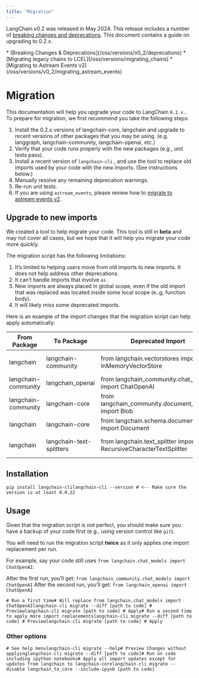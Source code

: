 ```yaml
---
title: "Migration"
---
```


LangChain v0.2 was released in May 2024. This release includes a number of [breaking changes and deprecations](/oss/versions/v0_2/deprecations). This document contains a guide on upgrading to 0.2.x.

<Note>
  * [Breaking Changes & Deprecations](/oss/versions/v0_2/deprecations)
  * [Migrating legacy chains to LCEL](/oss/versions/migrating_chains)
  * [Migrating to Astream Events v2](/oss/versions/v0_2/migrating_astream_events)
</Note>

# Migration

This documentation will help you upgrade your code to LangChain `0.2.x.`. To prepare for migration, we first recommend you take the following steps:

1. Install the 0.2.x versions of langchain-core, langchain and upgrade to recent versions of other packages that you may be using. (e.g. langgraph, langchain-community, langchain-openai, etc.)
2. Verify that your code runs properly with the new packages (e.g., unit tests pass).
3. Install a recent version of `langchain-cli` , and use the tool to replace old imports used by your code with the new imports. (See instructions below.)
4. Manually resolve any remaining deprecation warnings.
5. Re-run unit tests.
6. If you are using `astream_events`, please review how to [migrate to astream events v2](/oss/versions/v0_2/migrating_astream_events).

## Upgrade to new imports

We created a tool to help migrate your code. This tool is still in **beta** and may not cover all cases, but we hope that it will help you migrate your code more quickly.

The migration script has the following limitations:

1. It’s limited to helping users move from old imports to new imports. It does not help address other deprecations.
2. It can’t handle imports that involve `as` .
3. New imports are always placed in global scope, even if the old import that was replaced was located inside some local scope (e..g, function body).
4. It will likely miss some deprecated imports.

Here is an example of the import changes that the migration script can help apply automatically:

| From Package        | To Package               | Deprecated Import                                                   | New Import                                                            |
| ------------------- | ------------------------ | ------------------------------------------------------------------- | --------------------------------------------------------------------- |
| langchain           | langchain-community      | from langchain.vectorstores import InMemoryVectorStore              | from langchain\_community.vectorstores import InMemoryVectorStore     |
| langchain-community | langchain\_openai        | from langchain\_community.chat\_models import ChatOpenAI            | from langchain\_openai import ChatOpenAI                              |
| langchain-community | langchain-core           | from langchain\_community.document\_loaders import Blob             | from langchain\_core.document\_loaders import Blob                    |
| langchain           | langchain-core           | from langchain.schema.document import Document                      | from langchain\_core.documents import Document                        |
| langchain           | langchain-text-splitters | from langchain.text\_splitter import RecursiveCharacterTextSplitter | from langchain\_text\_splitters import RecursiveCharacterTextSplitter |

## Installation

```
pip install langchain-clilangchain-cli --version # <-- Make sure the version is at least 0.0.22
```

## Usage

Given that the migration script is not perfect, you should make sure you have a backup of your code first (e.g., using version control like `git`).

You will need to run the migration script **twice** as it only applies one import replacement per run.

For example, say your code still uses `from langchain.chat_models import ChatOpenAI`:

After the first run, you’ll get: `from langchain_community.chat_models import ChatOpenAI` After the second run, you’ll get: `from langchain_openai import ChatOpenAI`

```
# Run a first time# Will replace from langchain.chat_models import ChatOpenAIlangchain-cli migrate --diff [path to code] # Previewlangchain-cli migrate [path to code] # Apply# Run a second time to apply more import replacementslangchain-cli migrate --diff [path to code] # Previewlangchain-cli migrate [path to code] # Apply
```

### Other options

```
# See help menulangchain-cli migrate --help# Preview Changes without applyinglangchain-cli migrate --diff [path to code]# Run on code including ipython notebooks# Apply all import updates except for updates from langchain to langchain-corelangchain-cli migrate --disable langchain_to_core --include-ipynb [path to code]
```

